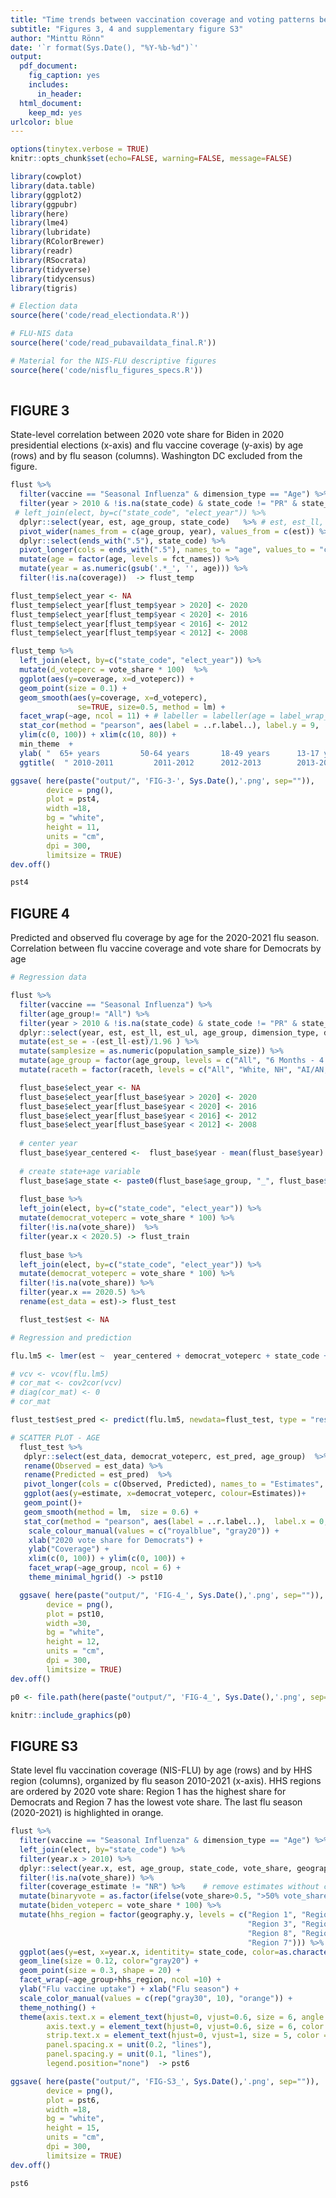 ```yaml
---
title: "Time trends between vaccination coverage and voting patterns before and during the COVID-19 pandemic: analysis of COVID-19 and flu surveys in the United States"
subtitle: "Figures 3, 4 and supplementary figure S3"
author: "Minttu Rönn"
date: '`r format(Sys.Date(), "%Y-%b-%d")`'
output:
  pdf_document: 
    fig_caption: yes
    includes:
      in_header: 
  html_document:
    keep_md: yes
urlcolor: blue
---
```


```r
options(tinytex.verbose = TRUE)
knitr::opts_chunk$set(echo=FALSE, warning=FALSE, message=FALSE)

library(cowplot)
library(data.table)
library(ggplot2)
library(ggpubr)
library(here)
library(lme4)
library(lubridate)
library(RColorBrewer)
library(readr)
library(RSocrata)
library(tidyverse)
library(tidycensus)
library(tigris)

```


```r

# Election data
source(here('code/read_electiondata.R'))

# FLU-NIS data
source(here('code/read_pubavaildata_final.R'))

# Material for the NIS-FLU descriptive figures
source(here('code/nisflu_figures_specs.R'))
  
```

\newpage

## FIGURE 3 

State-level correlation between 2020 vote share for Biden in 2020 presidential elections (x-axis) and flu vaccine coverage (y-axis) by age (rows) and by flu season (columns). Washington DC excluded from the figure.

```r

flust %>%
  filter(vaccine == "Seasonal Influenza" & dimension_type == "Age") %>%
  filter(year > 2010 & !is.na(state_code) & state_code != "PR" & state_code != "DC" & state_code != "GU") %>%   ## need to remove 
 # left_join(elect, by=c("state_code", "elect_year")) %>%
  dplyr::select(year, est, age_group, state_code)   %>% # est, est_ll, est_ul, 
  pivot_wider(names_from = c(age_group, year), values_from = c(est)) %>%
  dplyr::select(ends_with(".5"), state_code) %>%
  pivot_longer(cols = ends_with(".5"), names_to = "age", values_to = "coverage")  %>%
  mutate(age = factor(age, levels = fct_names)) %>% 
  mutate(year = as.numeric(gsub('.*_', '', age))) %>%
  filter(!is.na(coverage))  -> flust_temp

flust_temp$elect_year <- NA
flust_temp$elect_year[flust_temp$year > 2020] <- 2020
flust_temp$elect_year[flust_temp$year < 2020] <- 2016
flust_temp$elect_year[flust_temp$year < 2016] <- 2012
flust_temp$elect_year[flust_temp$year < 2012] <- 2008

flust_temp %>%
  left_join(elect, by=c("state_code", "elect_year")) %>%
  mutate(d_voteperc = vote_share * 100)  %>%
  ggplot(aes(y=coverage, x=d_voteperc)) +
  geom_point(size = 0.1) +
  geom_smooth(aes(y=coverage, x=d_voteperc), 
               se=TRUE, size=0.5, method = lm) +
  facet_wrap(~age, ncol = 11) + # labeller = labeller(age = label_wrap_gen(width = 15))
  stat_cor(method = "pearson", aes(label = ..r.label..), label.y = 9,  size=2, color = "blue") +
  ylim(c(0, 100)) + xlim(c(10, 80)) +
  min_theme  + 
  ylab( "  65+ years         50-64 years       18-49 years      13-17 years      5-12 years         0.5-4 years  \n") +
  ggtitle(  " 2010-2011         2011-2012      2012-2013        2013-2014       2014-2015      2015-2016        2016-2017        2017-2018        2018-2019        2019-2020        2020-2021  \n")  -> pst4

ggsave( here(paste("output/", 'FIG-3-', Sys.Date(),'.png', sep="")),
        device = png(),
        plot = pst4,
        width =18,
        bg = "white",
        height = 11,
        units = "cm",
        dpi = 300,
        limitsize = TRUE)
dev.off()

pst4

```
\newpage

## FIGURE 4

Predicted and observed flu coverage by age for the 2020-2021 flu season. Correlation between flu vaccine coverage and vote share for Democrats by age

```r

# Regression data

flust %>%
  filter(vaccine == "Seasonal Influenza") %>%
  filter(age_group!= "All") %>%
  filter(year > 2010 & !is.na(state_code) & state_code != "PR" & state_code != "DC" & state_code != "GU") %>%   
  dplyr::select(year, est, est_ll, est_ul, age_group, dimension_type, dimension, raceth, state_code, population_sample_size)  %>%  
  mutate(est_se = -(est_ll-est)/1.96 ) %>%
  mutate(samplesize = as.numeric(population_sample_size)) %>%
  mutate(age_group = factor(age_group, levels = c("All", "6 Months - 4 Years", "5-12 Years", "13-17 Years", "18-49 Years", "50-64 Years", "65+ Years"))) %>%
  mutate(raceth = factor(raceth, levels = c("All", "White, NH", "AI/AN, NH", "Asian, NH", "Black, NH", "Hispanic", "Other" ))) -> flust_base

  flust_base$elect_year <- NA
  flust_base$elect_year[flust_base$year > 2020] <- 2020
  flust_base$elect_year[flust_base$year < 2020] <- 2016
  flust_base$elect_year[flust_base$year < 2016] <- 2012
  flust_base$elect_year[flust_base$year < 2012] <- 2008
  
  # center year
  flust_base$year_centered <-  flust_base$year - mean(flust_base$year)
  
  # create state+age variable
  flust_base$age_state <- paste0(flust_base$age_group, "_", flust_base$state_code)
 
  flust_base %>%
  left_join(elect, by=c("state_code", "elect_year")) %>%
  mutate(democrat_voteperc = vote_share * 100) %>%
  filter(!is.na(vote_share))  %>%
  filter(year.x < 2020.5) -> flust_train
    
  flust_base %>%
  left_join(elect, by=c("state_code", "elect_year")) %>%
  mutate(democrat_voteperc = vote_share * 100) %>%
  filter(!is.na(vote_share)) %>%
  filter(year.x == 2020.5) %>%
  rename(est_data = est)-> flust_test

  flust_test$est <- NA

```



```r

# Regression and prediction

flu.lm5 <- lmer(est ~  year_centered + democrat_voteperc + state_code + age_group + (1 | age_state  ), data=flust_train) 

# vcv <- vcov(flu.lm5)
# cor_mat <- cov2cor(vcv)
# diag(cor_mat) <- 0
# cor_mat

flust_test$est_pred <- predict(flu.lm5, newdata=flust_test, type = "response", allow.new.levels = TRUE)


```

```r

# SCATTER PLOT - AGE
  flust_test %>%
   dplyr::select(est_data, democrat_voteperc, est_pred, age_group)  %>%
   rename(Observed = est_data) %>%
   rename(Predicted = est_pred)  %>%
   pivot_longer(cols = c(Observed, Predicted), names_to = "Estimates", values_to = "estimate") %>%
   ggplot(aes(y=estimate, x=democrat_voteperc, colour=Estimates))+
   geom_point()+
   geom_smooth(method = lm,  size = 0.6) + 
   stat_cor(method = "pearson", aes(label = ..r.label..),  label.x = 0, label.y.npc = "bottom", show.legend = FALSE, size=3)+
    scale_colour_manual(values = c("royalblue", "gray20")) +
    xlab("2020 vote share for Democrats") +
    ylab("Coverage") +
    xlim(c(0, 100)) + ylim(c(0, 100)) +
    facet_wrap(~age_group, ncol = 6) +
    theme_minimal_hgrid() -> pst10

  ggsave( here(paste("output/", 'FIG-4_', Sys.Date(),'.png', sep="")),
        device = png(),
        plot = pst10,
        width =30,
        bg = "white",
        height = 12,
        units = "cm",
        dpi = 300,
        limitsize = TRUE)
dev.off()

```

```r

p0 <- file.path(here(paste("output/", 'FIG-4_', Sys.Date(),'.png', sep="")))

knitr::include_graphics(p0)

```

\newpage

## FIGURE S3

State level flu vaccination coverage (NIS-FLU) by age (rows) and by HHS region (columns), organized by flu season 2010-2021 (x-axis). HHS regions are ordered by 2020 vote share: Region 1 has the highest share for Democrats and Region 7 has the lowest vote share. The last flu season (2020-2021) is highlighted in orange.

```r

flust %>%
  filter(vaccine == "Seasonal Influenza" & dimension_type == "Age") %>%
  left_join(elect, by="state_code") %>%
  filter(year.x > 2010) %>%
  dplyr::select(year.x, est, age_group, state_code, vote_share, geography.y, coverage_estimate)  %>% 
  filter(!is.na(vote_share)) %>%
  filter(coverage_estimate != "NR") %>%    # remove estimates without coverage data (coverage_estimate = NR)
  mutate(binaryvote = as.factor(ifelse(vote_share>0.5, ">50% vote_share", "<=50% vote_share"))) %>%
  mutate(biden_voteperc = vote_share * 100) %>%
  mutate(hhs_region = factor(geography.y, levels = c("Region 1", "Region 9", "Region 2",
                                                     "Region 3", "Region 10", "Region 5",
                                                     "Region 8", "Region 4", "Region 6", 
                                                     "Region 7"))) %>%
  ggplot(aes(y=est, x=year.x, identitity= state_code, color=as.character(year.x))) +
  geom_line(size = 0.12, color="gray20") +
  geom_point(size = 0.3, shape = 20) +
  facet_wrap(~age_group+hhs_region, ncol =10) +
  ylab("Flu vaccine uptake") + xlab("Flu season") +
  scale_color_manual(values = c(rep("gray30", 10), "orange")) + 
  theme_nothing() +
  theme(axis.text.x = element_text(hjust=0, vjust=0.6, size = 6, angle = 90, color = "black", face = "plain"),
        axis.text.y = element_text(hjust=0, vjust=0.6, size = 6, color = "black", face = "plain"),
        strip.text.x = element_text(hjust=0, vjust=1, size = 5, color = "black", face = "plain"),
        panel.spacing.x = unit(0.2, "lines"),
        panel.spacing.y = unit(0.1, "lines"),
        legend.position="none")  -> pst6

ggsave( here(paste("output/", 'FIG-S3_', Sys.Date(),'.png', sep="")),
        device = png(),
        plot = pst6,
        width =18,
        bg = "white",
        height = 15,
        units = "cm",
        dpi = 300,
        limitsize = TRUE)
dev.off()

pst6

```

